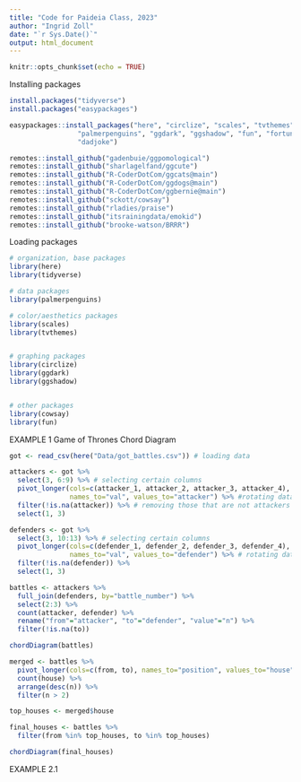 ```yaml
---
title: "Code for Paideia Class, 2023"
author: "Ingrid Zoll"
date: "`r Sys.Date()`"
output: html_document
---
```


```r
knitr::opts_chunk$set(echo = TRUE)
```

Installing packages

```r
install.packages("tidyverse")
install.packages("easypackages")

easypackages::install_packages("here", "circlize", "scales", "tvthemes", "remotes", "cowsay",
                 "palmerpenguins", "ggdark", "ggshadow", "fun", "fortunes",
                 "dadjoke")

remotes::install_github("gadenbuie/ggpomological")
remotes::install_github("sharlagelfand/ggcute")
remotes::install_github("R-CoderDotCom/ggcats@main")
remotes::install_github("R-CoderDotCom/ggdogs@main")
remotes::install_github("R-CoderDotCom/ggbernie@main")
remotes::install_github("sckott/cowsay")
remotes::install_github("rladies/praise")
remotes::install_github("itsrainingdata/emokid")
remotes::install_github("brooke-watson/BRRR")
```

Loading packages

```r
# organization, base packages
library(here)
library(tidyverse)

# data packages
library(palmerpenguins)

# color/aesthetics packages
library(scales)
library(tvthemes)


# graphing packages
library(circlize)
library(ggdark)
library(ggshadow)


# other packages
library(cowsay)
library(fun)
```



EXAMPLE 1
Game of Thrones Chord Diagram

```r
got <- read_csv(here("Data/got_battles.csv")) # loading data

attackers <- got %>%
  select(3, 6:9) %>% # selecting certain columns
  pivot_longer(cols=c(attacker_1, attacker_2, attacker_3, attacker_4), 
               names_to="val", values_to="attacker") %>% #rotating data
  filter(!is.na(attacker)) %>% # removing those that are not attackers
  select(1, 3)

defenders <- got %>%
  select(3, 10:13) %>% # selecting certain columns
  pivot_longer(cols=c(defender_1, defender_2, defender_3, defender_4), 
               names_to="val", values_to="defender") %>% # rotating data
  filter(!is.na(defender)) %>%
  select(1, 3)

battles <- attackers %>%
  full_join(defenders, by="battle_number") %>%
  select(2:3) %>%
  count(attacker, defender) %>%
  rename("from"="attacker", "to"="defender", "value"="n") %>%
  filter(!is.na(to)) 

chordDiagram(battles)
```


```r
merged <- battles %>%
  pivot_longer(cols=c(from, to), names_to="position", values_to="house", names_repair = "unique") %>%
  count(house) %>%
  arrange(desc(n)) %>%
  filter(n > 2)

top_houses <- merged$house

final_houses <- battles %>%
  filter(from %in% top_houses, to %in% top_houses)

chordDiagram(final_houses)
```



EXAMPLE 2.1
